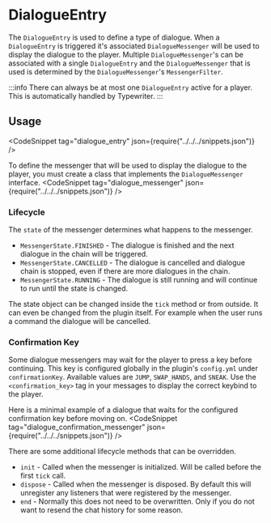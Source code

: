 
# DialogueEntry

The `DialogueEntry` is used to define a type of dialogue. When a `DialogueEntry` is triggered it's associated `DialogueMessenger` will be used to display the dialogue to the player.
Multiple `DialogueMessenger`'s can be associated with a single `DialogueEntry` and the `DialogueMessenger` that is used is determined by the `DialogueMessenger`'s `MessengerFilter`.

:::info
There can always be at most one `DialogueEntry` active for a player. 
This is automatically handled by Typewriter.
:::

## Usage
<CodeSnippet tag="dialogue_entry" json={require("../../../snippets.json")} />

To define the messenger that will be used to display the dialogue to the player, you must create a class that implements the `DialogueMessenger` interface.
<CodeSnippet tag="dialogue_messenger" json={require("../../../snippets.json")} />

### Lifecycle
The `state` of the messenger determines what happens to the messenger. 
- `MessengerState.FINISHED` - The dialogue is finished and the next dialogue in the chain will be triggered.
- `MessengerState.CANCELLED` - The dialogue is cancelled and dialogue chain is stopped, even if there are more dialogues in the chain.
- `MessengerState.RUNNING` - The dialogue is still running and will continue to run until the state is changed.

The state object can be changed inside the `tick` method or from outside. It can even be changed from the plugin itself. For example when the user runs a command the dialogue will be cancelled.

### Confirmation Key
Some dialogue messengers may wait for the player to press a key before continuing. This key is configured globally in the plugin's `config.yml` under `confirmationKey`.
Available values are `JUMP`, `SWAP_HANDS`, and `SNEAK`. Use the `<confirmation_key>` tag in your messages to display the correct keybind to the player.

Here is a minimal example of a dialogue that waits for the configured confirmation key before moving on.
<CodeSnippet tag="dialogue_confirmation_messenger" json={require("../../../snippets.json")} />

There are some additional lifecycle methods that can be overridden.
- `init` - Called when the messenger is initialized. Will be called before the first `tick` call.
- `dispose` - Called when the messenger is disposed. By default this will unregister any listeners that were registered by the messenger.
- `end` - Normally this does not need to be overwritten. Only if you do not want to resend the chat history for some reason.

